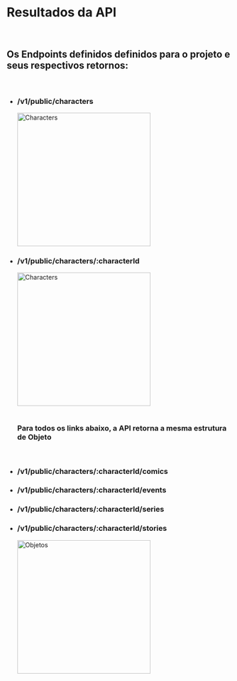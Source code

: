 
<Meta title="Decisões Arquiteturais/5 - Reultados da API" />

# Resultados da API

<br />

<h2>
  Os Endpoints definidos definidos para o projeto e seus respectivos retornos:
</h2>

<br />

<ul>
  <li>
    <h3>/v1/public/characters</h3>
    <img src={Characters} alt="Characters" width="300" />
  </li>
  <li>
    <h3>/v1/public/characters/:characterId</h3>
    <img src={Character} alt="Characters" width="300" />
  </li>

  <br />
  <h3>Para todos os links abaixo, a API retorna a mesma estrutura de Objeto</h3>
  <br />

  <li>
    <h3>/v1/public/characters/:characterId/comics</h3>
  </li>
  <li>
    <h3>/v1/public/characters/:characterId/events</h3>
  </li>
  <li>
    <h3>/v1/public/characters/:characterId/series</h3>
  </li>
  <li>
    <h3>/v1/public/characters/:characterId/stories</h3>
  </li>

  <img src={ComicsEventsSeriesStories} alt="Objetos" width="300" />
</ul>